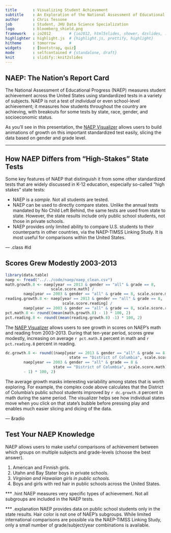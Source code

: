 ```yaml
---
title       : Visualizing Student Achievement
subtitle    : An Exploration of the National Assessment of Educational Progress
author      : Chris Tessone
job         : Student, JHU Data Science Specialization
logo        : bloomberg_shield.png
framework   : io2012        # {io2012, html5slides, shower, dzslides, ...}
highlighter : highlight.js  # {highlight.js, prettify, highlight}
hitheme     : tomorrow      # 
widgets     : [bootstrap, quiz]
mode        : selfcontained # {standalone, draft}
knit        : slidify::knit2slides
---
```


## NAEP: The Nation's Report Card

The National Assessment of Educational Progress (NAEP) measures student
achievement across the United States using standardized tests in a variety of
subjects. NAEP is not a test of *individual* or even school-level achievement;
it measures how students throughout the country are achieving, with breakouts
for some tests by state, race, gender, and socioeconomic status.

As you'll see in this presentation, the [NAEP Visualizer](http://skitalets.shinyapps.io/naep/)
allows users to build animations of growth on this important standardized
test easily, slicing the data based on gender and grade level.

---

## How NAEP Differs from "High-Stakes" State Tests

Some key features of NAEP that distinguish it from some other standardized
tests that are widely discussed in K-12 education, especially so-called
"high stakes" state tests:

- NAEP is a *sample*. Not all students are tested.
- NAEP can be used to directly compare states. Unlike the annual tests mandated
by No Child Left Behind, the same tests are used from state to state. However,
the state results include only public school students, not those in private
schools.
- NAEP provides only limited ability to compare U.S. students to their
counterparts in other countries, via the NAEP-TIMSS Linking Study. It is most
useful for comparisons within the United States.

--- .class #id 

## Scores Grew Modestly 2003-2013

```r
library(data.table)
naep <- fread("../../code/naep/naep_clean.csv")
math.growth.8 <- naep[year == 2013 & gender == "all" & grade == 8,
                    scale.score.math] /
        naep[year == 2003 & gender == "all" & grade == 8, scale.score.math]
reading.growth.8 <- naep[year == 2013 & gender == "all" & grade == 8,
                         scale.score.reading] /
        naep[year == 2003 & gender == "all" & grade == 8, scale.score.reading]
pct.math.8 <- round((mean(math.growth.8) - 1) * 100, 2)
pct.reading.8 <- round((mean(reading.growth.8) -1) * 100, 2)
```

The [NAEP Visualizer](http://skitalets.shinyapps.io/naep/) allows users to
see growth in scores on NAEP's math and reading from 2003-2013. During that
ten-year period, scores grew modestly, increasing on average `r pct.math.8`
percent in math and `r pct.reading.8` percent in reading.

```r
dc.growth.8 <- round((naep[year == 2013 & gender == "all" & grade == 8 &
                            state == "District of Columbia", scale.score.math] /
        naep[year == 2003 & gender == "all" & grade == 8 &
                     state == "District of Columbia", scale.score.math]
        - 1) * 100, 2)
```

The average growth masks interesting variability among states that is worth
exploring. For example, the complex code above calculates that the District of
Columbia's public school students improved by `r dc.growth.8` percent in math
during the same period. The visualizer helps see how individual states move when
you click on that state's bubble before pressing play and enables much easier
slicing and dicing of the data.

--- &radio

## Test Your NAEP Knowledge

NAEP allows users to make useful comparisons of achievement between which
groups on multiple subjects and grade-levels (choose the best answer).

1. American and Finnish girls.
2. Utahn and Bay Stater boys in private schools.
3. _Virginian and Hawaiian girls in public schools._
4. Boys and girls with red hair in public schools across the United States.

*** .hint
NAEP measures very specific types of achievement. Not all subgroups are included
in the NAEP tests.

*** .explanation
NAEP provides data on public school students only in the state results. Hair
color is not one of NAEP's subgroups. While limited international comparisons
are possible via the NAEP-TIMSS Linking Study, only a small number of
grade/subject/year combinations is available.
